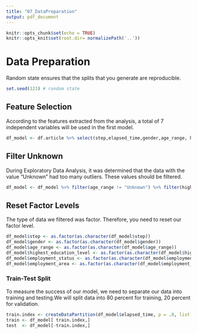```yaml
---
title: "07_DataPreparation"
output: pdf_document
---
```


```r
knitr::opts_chunk$set(echo = TRUE)
knitr::opts_knit$set(root.dir= normalizePath('..'))
```


#  Data Preparation

Random state ensures that the splits that you generate are reproducible.

```r
set.seed(123) # random state
```


## Feature Selection


According to the features extracted from the analysis, a total of 7 independent variables will be used in the first model.

```r
df_model <- df.article %>% select(step,elapsed_time,gender,age_range, highest_education_level,employment_status, employment_area)
```


## Filter Unknown

During Exploratory Data Analysis, it was determined that the data with the value "Unknown" had too many outliers. These values should be filtered.

```r
df_model <- df_model %>% filter(age_range != "Unknown") %>% filter(highest_education_level != "Unknown") %>% filter(employment_status != "Unknown") %>% filter(gender != "Unknown") %>% filter(employment_area  != "Unknown")
```


## Reset Factor Levels

The type of data we filtered was factor. Therefore, you need to reset our factor level.

```r
df_model$step <- as.factor(as.character(df_model$step))
df_model$gender <- as.factor(as.character(df_model$gender))
df_model$age_range <- as.factor(as.character(df_model$age_range))
df_model$highest_education_level <- as.factor(as.character(df_model$highest_education_level))
df_model$employment_status <- as.factor(as.character(df_model$employment_status))
df_model$employment_area <- as.factor(as.character(df_model$employment_area))
```

### Train-Test Split

To measure the success of our model, we need to separate our data into training and testing.We will split data into 80 percent for training, 20 percent for validation.


```r

train.index <- createDataPartition(df_model$elapsed_time, p = .8, list = FALSE)
train <- df_model[ train.index,]
test  <- df_model[-train.index,]
```


